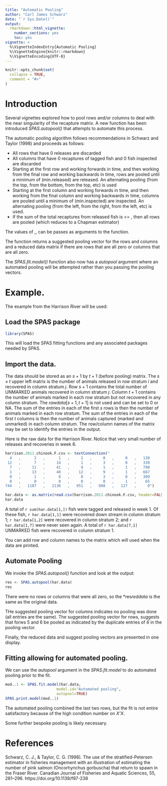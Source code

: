 ```yaml
---
title: "Automatic Pooling"
author: "Carl James Schwarz"
date: "`r Sys.Date()`"
output:
  rmarkdown::html_vignette:
    number_sections: yes
    toc: yes
vignette: >
  %\VignetteIndexEntry{Automatic Pooling} 
  %\VignetteEngine{knitr::rmarkdown} 
  %\VignetteEncoding{UTF-8}
---
```


```r
knitr::opts_chunk$set(
  collapse = TRUE,
  comment = "#>"
)
```

# Introduction

Several vignettes explored how to pool rows and/or columns to deal with the near singularity
of the recapture matrix. A new function has been introduced *SPAS.autopool()* that attempts
to automate this process.

The automatic pooling algorithm follows recommendations in Schwarz and Taylor (1998)
and proceeds as follows:

- All rows that have 0 releases are discarded
- All columns that have 0 recaptures of tagged fish and 0 fish inspected are discarded
- Starting at the first row and working forwards in time,
and then working from the final row and working backwards in time,
rows are pooled until a minimum of \code(min.released) are released.
An alternating pooling (from the top, from the bottom, from the top, etc) is used
- Starting at the first column and working forwards in time,
and then working from the final column and working backwards in time,
columns are pooled until a minimum of \code(min.inspected) are inspected.
An alternating pooling (from the left, from the right, from the left, etc) is used.
- If the sum of the total recaptures from released fish is <= \code{min.recaps}, then all rows are pooled
(which reduces to a Chapman estimator)

The values of \code{min.released},\code{min.inspected},\code{min.recaps} can be passes as
arguments to the function.

The function returns a suggested pooling vector for the rows and columns and a reduced
data matrix if there are rows that are all zero or columns that are all zero.

The *SPAS.fit.model()* function also now has a *autopool* argument where an automated
pooling will be attempted rather than you passing the pooling vectors.

# Example. 

The example from the Harrison River will be used:

## Load the SPAS package

```r
library(SPAS)
```
This will load the SPAS fitting functions and any associated packages needed by SPAS.

## Import the data.

The data  should be stored as an $s+1$ by $t+1$ (before pooling) matrix.
The $s \times t$ upper left matrix is the number of animals released in row stratum $i$ and recovered in
column stratum $j$. 
Row $s+1$ contains the total number of UNMARKED animals recovered in column stratum $j$.
Column $t+1$ contains the number of animals marked in each row stratum but not recovered in any column stratum.
The $rawdata[s+1, t+1]$ is not used and can be set to 0 or NA.
The sum of the entries in each of the first $s$ rows is then the number of animals marked in each row stratum.
The sum of the entries in each of the first $t$ columns is then the number of animals captured (marked and unmarked) in each column stratum.
The row/column names of the matrix may be set to identify the entries in the output.

Here is the raw data for the Harrison River. Notice that very small number of releases and recoveries in week 6. 

```r
harrison.2011.chinook.F.csv <- textConnection("
  4   ,      2   ,      1   ,     1   ,     0   ,     0   ,   130
 12   ,      7   ,     14   ,     1   ,     3   ,     0   ,   330
  7   ,     11   ,     41   ,     9   ,     1   ,     1   ,   790
  1   ,     13   ,     40   ,    12   ,     9   ,     1   ,   667
  0   ,      1   ,      8   ,     8   ,     3   ,     0   ,   309
  0   ,      0   ,      0   ,     0   ,     0   ,     1   ,    65
744   ,   1187   ,   2136   ,   951   ,   608   ,   127   ,     0")

har.data <- as.matrix(read.csv(harrison.2011.chinook.F.csv, header=FALSE))
har.data
```

A total of `r sum(har.data[1,])` fish were tagged and released in week 1. Of these fish, `r har.data[1,1]` were recovered down stream in column stratum 1;
`r har.data[1,2]` were recovered in column stratum 2; and `r har.data[1,7]` were never seen again.
A total of `r har.data[7,1]` UNMARKED fish were recovered in column stratum 1.

You can add row and column names to the matrix which will used when the data are printed.

## Automate Pooling

We invoke the *SPAS.autopool()* function and look at the output:

```r
res <- SPAS.autopool(har.data)
res

```

There were no rows or columns that were all zero, so the 
*res$reddata$ is the same as the original data.

THe suggested pooling vector for columns indicates no pooling was done (all entries are the same).
The suggested pooling vector for rows, suggests that forws 5 and 6 be pooled as indicated by the
duplicate entries of *6* in the pooling vector.

Finally, the reduced data and suggest pooling vectors are presented in one display.

## Fitting allowing for automated pooling.

We can use the *autopool* argument in the *SPAS.fit.model* to do automated pooling
prior to the fit.

```r
mod..1 <- SPAS.fit.model(har.data,
                       model.id="Automated pooling",
                       autopool=TRUE)
SPAS.print.model(mod..1)
```

The automated pooling combined the last two rows, but the fit is not entire satisfactory
because of the high condition number on *X'X*.

Some further bespoke pooling is likely necessary.


# References

Schwarz, C. J., & Taylor, C. G. (1998). 
The use of the stratified-Petersen estimator in fisheries management 
with an illustration of estimating the number of pink salmon 
(Oncorhynchus gorbuscha) that return to spawn in the Fraser River. 
Canadian Journal of Fisheries and Aquatic Sciences, 55, 281–296.
https://doi.org/10.1139/f97-238

